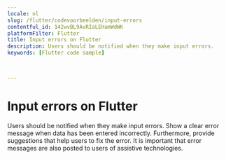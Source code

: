 ```yaml
---
locale: nl
slug: /flutter/codevoorbeelden/input-errors
contentful_id: 142wvBL9AvRIaLEHamWdWK
platformFilter: Flutter
title: Input errors on Flutter
description: Users should be notified when they make input errors.
keywords: [Flutter code sample]


	
---
```


# Input errors on Flutter

Users should be notified when they make input errors. Show a clear error message when data has been entered incorrectly. Furthermore, provide suggestions that help users to fix the error. It is important that error messages are also posted to users of assistive technologies.

<CodeSample id="input-errors" locale="nl" platform="flutter"/>